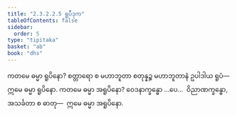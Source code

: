 ```yaml
---
title: "2.3.2.2.5 ရူပီဒုက"
tableOfContents: false
sidebar:
  order: 5
type: "tipitaka"
basket: "ab"
book: "dhs"
---
```



<DynamicBreadcrumb />

<Division number="1097" book="dhs" e="ch" v="29" p="220">

<Paragraph number="1766" book="dhs">
ကတမေ ဓမ္မာ ရူပိနော? စတ္တာရော စ မဟာဘူတာ စတုန္နဉ္စ မဟာဘူတာနံ ဥပါဒါယ ရူပံ—  ဣမေ ဓမ္မာ ရူပိနော.
</Paragraph>

</Division>
<Division number="1098" book="dhs" e="ch" v="29" p="220">

<Paragraph number="1767" book="dhs">
ကတမေ ဓမ္မာ အရူပိနော? ဝေဒနာက္ခန္ဓော …ပေ…  ဝိညာဏက္ခန္ဓော, အသင်္ခတာ စ ဓာတု—  ဣမေ ဓမ္မာ အရူပိနော.
</Paragraph>
</Division>